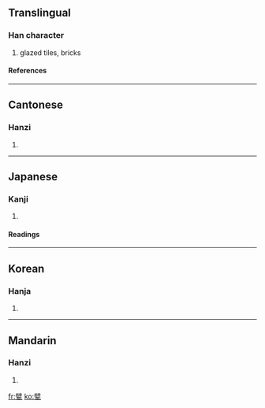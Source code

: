 ==Translingual==
===Han character===
{{Han char|rn=98|rad=瓦|as=13|sn=18|four=7071<sub>7</sub>|canj=尸十一女弓 (SJMVN)}}
# glazed tiles, bricks
====References====
{{Han ref|kx=0752.170|dkj=21609|dj=1160.020|hdz=21433.060|uh=7513|ud=29971|bh=F049|bd=61513}}

----
==Cantonese==
===Hanzi===
{{yue-hanzi|jyut=|y=pik1}}
# {{defn|Cantonese}}

----
==Japanese==
===Kanji===
{{ja-kanji|grade=|rs=瓦13}}
# {{defn|Japanese}} 
====Readings====
{{ja-readings|on=[[へき]] (heki)|kun=[[かわら]] (kawara)|nanori=}}

----
==Korean==
===Hanja===
{{ko-hanja|hangeul=벽|eumhun=|rv=byeok|mr=pyŏk|y=peyk}}
# {{defn|Korean}}

----
==Mandarin==
===Hanzi===
{{cmn-hanzi|pin=[[pì]] (pi4)|wg=p'i<sup>4</sup>}}
# {{defn|Mandarin}}

[[fr:甓]]
[[ko:甓]]